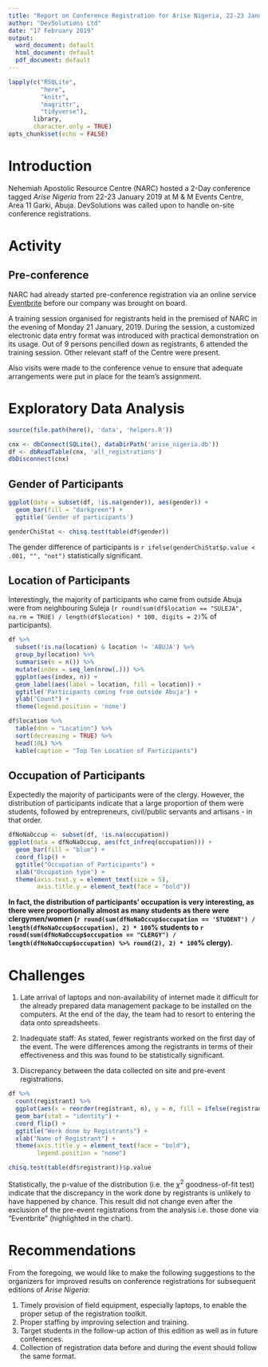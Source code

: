```yaml
---
title: "Report on Conference Registration for Arise Nigeria, 22-23 January 2019"
author: "DevSolutions Ltd"
date: "17 February 2019"
output:
  word_document: default
  html_document: default
  pdf_document: default
---
```


```r
lapply(c("RSQLite",
         "here",
         "knitr",
         "magrittr",
         "tidyverse"),
       library,
       character.only = TRUE)
opts_chunk$set(echo = FALSE)
```

# Introduction
Nehemiah Apostolic Resource Centre (NARC) hosted a 2-Day conference tagged *Arise Nigeria* from 22-23 January 2019 at M & M Events Centre, Area 11 Garki, Abuja. DevSolutions was called upon to handle on-site conference registrations.

# Activity
## Pre-conference
NARC had already started pre-conference registration via an online service [Eventbrite](https://www.eventbrite.com) before our company was brought on board.

A training session organised for registrants held in the premised of NARC in the evening of Monday 21 January, 2019. During the session, a customized electronic data entry format was introduced with practical demonstration on its usage. Out of 9 persons pencilled down as registrants, 6 attended the training session. Other relevant staff of the Centre were present.

Also visits were made to the conference venue to ensure that adequate arrangements were put in place for the team's assignment.


# Exploratory Data Analysis
```r
source(file.path(here(), 'data', 'helpers.R'))
```

```r
cnx <- dbConnect(SQLite(), dataDirPath('arise_nigeria.db'))
df <- dbReadTable(cnx, 'all_registrations')
dbDisconnect(cnx)
```

## Gender of Participants
```r
ggplot(data = subset(df, !is.na(gender)), aes(gender)) +
  geom_bar(fill = "darkgreen") +
  ggtitle('Gender of participants')
```

```r
genderChiStat <- chisq.test(table(df$gender))
```
The gender difference of participants is `r ifelse(genderChiStat$p.value < .001, "", "not")` statistically significant.

## Location of Participants
Interestingly, the majority of participants who came from outside Abuja were from neighbouring Suleja (`r round(sum(df$location == "SULEJA", na.rm = TRUE) / length(df$location) * 100, digits = 2)`% of participants).
```r
df %>%
  subset(!is.na(location) & location != 'ABUJA') %>% 
  group_by(location) %>% 
  summarise(n = n()) %>% 
  mutate(index = seq_len(nrow(.))) %>% 
  ggplot(aes(index, n)) +
  geom_label(aes(label = location, fill = location)) +
  ggtitle('Participants coming from outside Abuja') +
  ylab("Count") +
  theme(legend.position = 'none')
```


```r
df$location %>% 
  table(dnn = "Location") %>% 
  sort(decreasing = TRUE) %>% 
  head(10L) %>% 
  kable(caption = "Top Ten Location of Participants")
```

## Occupation of Participants
Expectedly the majority of participants were of the clergy. However, the distribution of participants indicate that a large proportion of them were students, followed by entrepreneurs, civil/public servants and artisans - in that order. 
```r
dfNoNaOccup <- subset(df, !is.na(occupation))
ggplot(data = dfNoNaOccup, aes(fct_infreq(occupation))) +
  geom_bar(fill = "blue") +
  coord_flip() +
  ggtitle("Occupation of Participants") +
  xlab("Occupation type") +
  theme(axis.text.y = element_text(size = 5),
        axis.title.y = element_text(face = "bold"))
```

**In fact, the distribution of participants' occupation is very interesting, as there were proportionally almost as many students as there were clergymen/women (`r round(sum(dfNoNaOccup$occupation == 'STUDENT') / length(dfNoNaOccup$occupation), 2) * 100`% students to `r round(sum(dfNoNaOccup$occupation == "CLERGY") / length(dfNoNaOccup$occupation) %>% round(2), 2) * 100`% clergy).**

# Challenges
1. Late arrival of laptops and non-availability of internet made it difficult for the already prepared data management package to be installed on the computers. At the end of the day, the team had to resort to entering the data onto spreadsheets.

2. Inadequate staff: As stated, fewer registrants worked on the first day of the event. The were differences among the registrants in terms of their effectiveness and this was found to be statistically significant.

3. Discrepancy between the data collected on site and pre-event registrations.

```r
df %>% 
  count(registrant) %>% 
  ggplot(aes(x = reorder(registrant, n), y = n, fill = ifelse(registrant == "Eventbrite", "Highlighted", "Normal"))) +
  geom_bar(stat = "identity") + 
  coord_flip() +
  ggtitle("Work done by Registrants") +
  xlab("Name of Registrant") +
  theme(axis.title.y = element_text(face = "bold"),
        legend.position = "none")
```

```r
chisq.test(table(df$registrant))$p.value
```

Statistically, the p-value of the distribution (i.e. the $\chi^2$ goodness-of-fit test) indicate that the discrepancy in the work done by registrants is unlikely to have happened by chance. This result did not change even after the exclusion of the pre-event registrations from the analysis i.e. those done via "Eventbrite" (highlighted in the chart).

# Recommendations
From the foregoing, we would like to make the following suggestions to the organizers for improved results on conference registrations for subsequent editions of *Arise Nigeria*:

1. Timely provision of field equipment, especially laptops, to enable the proper setup of the registration toolkit.
2. Proper staffing by improving selection and training.
3. Target students in the follow-up action of this edition as well as in future conferences.
4. Collection of registration data before and during the event should follow the same format. 
